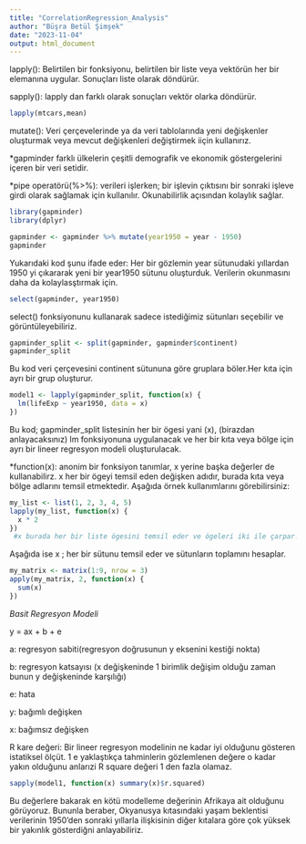 ---
title: "CorrelationRegression_Analysis"
author: "Büşra Betül Şimşek"
date: "2023-11-04"
output: html_document
---

lapply(): Belirtilen bir fonksiyonu, belirtilen bir liste veya vektörün her bir elemanına uygular. Sonuçları liste olarak döndürür.

sapply(): lapply dan farklı olarak sonuçları vektör olarka döndürür.

```{r}
lapply(mtcars,mean)
```
mutate(): Veri çerçevelerinde ya da veri tablolarında yeni değişkenler oluşturmak veya mevcut değişkenleri değiştirmek iiçin kullanırız.

*gapminder farklı ülkelerin çeşitli demografik ve ekonomik göstergelerini içeren bir veri setidir.

*pipe operatörü(%>%): verileri işlerken; bir işlevin çıktısını bir sonraki işleve girdi olarak sağlamak için kullanılır. Okunabilirlik açısından kolaylık sağlar.

```{r}
library(gapminder)
library(dplyr)

gapminder <- gapminder %>% mutate(year1950 = year - 1950)
gapminder
```
Yukarıdaki kod şunu ifade eder: Her bir gözlemin year sütunudaki yıllardan 1950 yi çıkararak yeni bir year1950 sütunu oluşturduk. Verilerin okunmasını daha da kolaylasştırmak için.

```{r}
select(gapminder, year1950)
```
select() fonksiyonunu kullanarak sadece istediğimiz sütunları seçebilir ve görüntüleyebiliriz.

```{r}
gapminder_split <- split(gapminder, gapminder$continent)
gapminder_split
```
Bu kod veri çerçevesini continent sütununa göre gruplara böler.Her kıta için ayrı bir grup oluşturur.

```{r}

model1 <- lapply(gapminder_split, function(x) {
  lm(lifeExp ~ year1950, data = x)
})

```

Bu kod; gapminder_split listesinin her bir ögesi yani (x), (birazdan anlayacaksınız) lm fonksiyonuna uygulanacak ve her bir kıta veya bölge için ayrı bir lineer regresyon modeli oluşturulacak.

*function(x): anonim bir fonksiyon tanımlar, x yerine başka değerler de kullanabilirz. x her bir ögeyi temsil eden değişken adıdır, burada kıta veya bölge adlarını temsil etmektedir. Aşağıda örnek kullanımlarını görebilirsiniz:

```{r}

my_list <- list(1, 2, 3, 4, 5)
lapply(my_list, function(x) {
  x * 2  
})
 #x burada her bir liste ögesini temsil eder ve ögeleri iki ile çarpar.
```

Aşağıda ise x ; her bir sütunu temsil eder ve sütunların toplamını hesaplar.
```{r}

my_matrix <- matrix(1:9, nrow = 3)
apply(my_matrix, 2, function(x) {
  sum(x)  
})

```

*Basit Regresyon Modeli*

y = ax + b + e

a: regresyon sabiti(regresyon doğrusunun y eksenini kestiği nokta)

b: regresyon katsayısı (x değişkeninde 1 birimlik değişim olduğu zaman bunun y değişkeninde karşılığı)

e: hata

y: bağımlı değişken

x: bağımsız değişken

R kare değeri: Bir lineer regresyon modelinin ne kadar iyi olduğunu gösteren istatiksel ölçüt. 1 e yaklaştıkça tahminlerin gözlemlenen değere o kadar yakın olduğunu anlarızi R square değeri 1 den fazla olamaz.

```{r}
sapply(model1, function(x) summary(x)$r.squared)
```
Bu değerlere bakarak en kötü modelleme değerinin Afrikaya ait olduğunu görüyoruz.
Bununla beraber, Okyanusya kıtasındaki yaşam beklentisi verilerinin 1950'den sonraki yıllarla ilişkisinin diğer kıtalara göre çok yüksek bir yakınlık gösterdiğni anlayabiliriz. 







